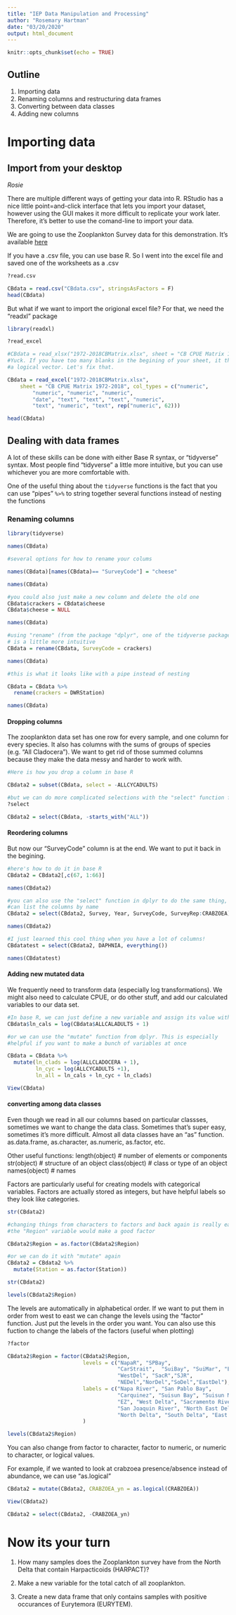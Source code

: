 ```yaml
---
title: "IEP Data Manipulation and Processing"
author: "Rosemary Hartman"
date: "03/20/2020"
output: html_document
---
```


```r
knitr::opts_chunk$set(echo = TRUE)
```

## Outline

1. Importing data
2. Renaming columns and restructuring data frames
3. Converting between data classes
4. Adding new columns


# Importing data

## Import from your desktop
*Rosie*

There are multiple different ways of getting your data into R. RStudio 
has a nice little point=and-click interface that lets you import your dataset, however using
the GUI makes it more difficult to replicate your work later. Therefore, it's better
to use the comand-line to import your data.

We are going to use the Zooplankton Survey data for this demonstration. It's available 
[here](ftp://ftp.wildlife.ca.gov/IEP_Zooplankton/1972-2018CBMatrix.xlsx)

If you have a .csv file, you can use base R. So I went into the excel file and saved
one of the worksheets as a .csv

```r
?read.csv

CBdata = read.csv("CBdata.csv", stringsAsFactors = F)
head(CBdata)

```

But what if we want to import the origional excel file? For that,
we need the "readxl" package

```r

library(readxl)

?read_excel

#CBdata = read_xlsx("1972-2018CBMatrix.xlsx", sheet = "CB CPUE Matrix 1972-2018")
#Yuck. If you have too many blanks in the begining of your sheet, it thinks it is
#a logical vector. Let's fix that.

CBdata = read_excel("1972-2018CBMatrix.xlsx", 
    sheet = "CB CPUE Matrix 1972-2018", col_types = c("numeric", 
        "numeric", "numeric", "numeric", 
        "date", "text", "text", "text", "numeric", 
        "text", "numeric", "text", rep("numeric", 62)))

head(CBdata)

```



## Dealing with data frames

A lot of these skills can be done with either Base R syntax, or "tidyverse" syntax. Most people find "tidyverse" a little more intuitive, but you can use whichever you are more comfortable with.

One of the useful thing about the `tidyverse` functions is the fact that you can use "pipes" `%>%` to string together several functions instead of nesting the functions

### Renaming columns

```r
library(tidyverse)

names(CBdata)

#several options for how to rename your colums

names(CBdata)[names(CBdata)== "SurveyCode"] = "cheese"

names(CBdata)

#you could also just make a new column and delete the old one
CBdata$crackers = CBdata$cheese
CBdata$cheese = NULL

names(CBdata)

#using "rename" (from the package "dplyr", one of the tidyverse packages) 
# is a little more intuitive
CBdata = rename(CBdata, SurveyCode = crackers)

names(CBdata)

#this is what it looks like with a pipe instead of nesting

CBdata = CBdata %>%
  rename(crackers = DWRStation)

names(CBdata)

```
#### Dropping columns
The zooplankton data set has one row for every sample, and one
column for every species. It also has columns with the sums of groups 
of species (e.g. "All Cladocera"). We want to get rid of those summed
columns because they make the data messy and harder to work with.

```r

#Here is how you drop a column in base R

CBdata2 = subset(CBdata, select = -ALLCYCADULTS)

#but we can do more complicated selections with the "select" function from dplry
?select

CBdata2 = select(CBdata, -starts_with("ALL"))
```

####	Reordering columns

But now our "SurveyCode" column is at the end. We want to put it back in the begining.

```r
#here's how to do it in base R
CBdata2 = CBdata2[,c(67, 1:66)]

names(CBdata2)

#you can also use the "select" function in dplyr to do the same thing, but you 
#can list the columns by name
CBdata2 = select(CBdata2, Survey, Year, SurveyCode, SurveyRep:CRABZOEA)

names(CBdata2)

#I just learned this cool thing when you have a lot of columns!
CBdatatest = select(CBdata2, DAPHNIA, everything())

names(CBdatatest)

```


####	Adding new mutated data

We frequently need to transform data (especially log transformations). We 
might also need to calculate CPUE, or do other stuff, and add our calculated variables
to our data set. 

```r

#In base R, we can just define a new variable and assign its value with the old variable
CBdata$ln_cals = log(CBdata$ALLCALADULTS + 1)

#or we can use the "mutate" function from dplyr. This is especially
#helpful if you want to make a bunch of variables at once

CBdata = CBdata %>%
  mutate(ln_clads = log(ALLCLADOCERA + 1), 
         ln_cyc = log(ALLCYCADULTS +1), 
         ln_all = ln_cals + ln_cyc + ln_clads)

View(CBdata)

```

#### converting among data classes

Even though we read in all our columns based on particular classses, sometimes we want to change the data class. Sometimes that's super easy, sometimes it's more difficult. Almost all data classes have an "as" function. as.data.frame, as.character, as.numeric, as.factor, etc. 

Other useful functions:
length(object) # number of elements or components
str(object)    # structure of an object
class(object)  # class or type of an object
names(object)  # names

Factors are particularly useful for creating models with categorical variables. Factors are actually stored as integers, but have helpful labels so they look like categories.

```r


str(CBdata2)

#changing things from characters to factors and back again is really easy
#the "Region" variable would make a good factor

CBdata2$Region = as.factor(CBdata2$Region)

#or we can do it with "mutate" again
CBdata2 = CBdata2 %>%
  mutate(Station = as.factor(Station)) 

str(CBdata2)

levels(CBdata2$Region)

```
The levels are automatically in alphabetical order. 
If we want to put them in order from west to east we
can change the levels using the "factor" function. Just
put the levels in the order you want. You can also use
this fuction to change the labels of the factors (useful when plotting)

```r
?factor

CBdata2$Region = factor(CBdata2$Region, 
                        levels = c("NapaR", "SPBay", 
                                   "CarStrait",  "SuiBay", "SuiMar", "EZ",
                                   "WestDel", "SacR","SJR",
                                   "NEDel","NorDel","SoDel","EastDel"),
                        labels = c("Napa River", "San Pablo Bay",
                                   "Carquinez", "Suisun Bay", "Suisun Marsh",
                                   "EZ", "West Delta", "Sacramento River",
                                   "San Joaquin River", "North East Delta",
                                   "North Delta", "South Delta", "East Delta")
                        )

levels(CBdata2$Region)

```

You can also change from factor to character, factor to numeric,
or numeric to character, or logical values. 

For example, if we wanted to look at crabzoea presence/absence instead
of abundance, we can use "as.logical"

```r
CBdata2 = mutate(CBdata2, CRABZOEA_yn = as.logical(CRABZOEA))

View(CBdata2)

CBdata2 = select(CBdata2, -CRABZOEA_yn)

```
# Now its your turn

1. How many samples does the Zooplankton survey have from the North Delta that contain Harpacticoids (HARPACT)?

2. Make a new variable for the total catch of all zooplankton.

3. Create a new data frame that only contains samples with positive occurances of Eurytemora (EURYTEM).


